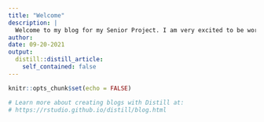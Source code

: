 ```yaml
---
title: "Welcome"
description: |
  Welcome to my blog for my Senior Project. I am very excited to be working with genetic data to find diseases that are related to one another. Please feel free to browse around and see what I'm up to!
author:
date: 09-20-2021
output:
  distill::distill_article:
    self_contained: false
---
```


```r
knitr::opts_chunk$set(echo = FALSE)

# Learn more about creating blogs with Distill at:
# https://rstudio.github.io/distill/blog.html

```



